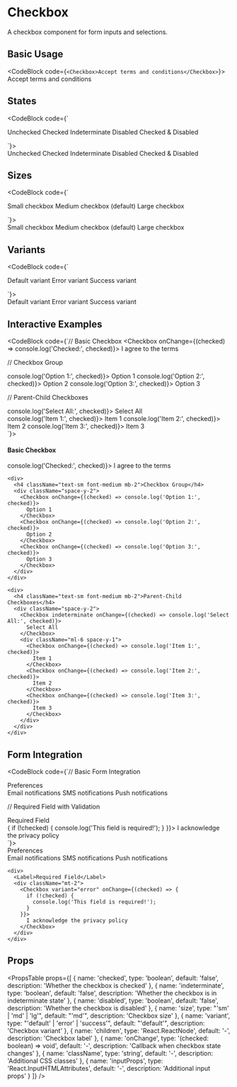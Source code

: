 # Checkbox

A checkbox component for form inputs and selections.

## Basic Usage

<CodeBlock code={`<Checkbox>Accept terms and conditions</Checkbox>`}>
  <Checkbox>Accept terms and conditions</Checkbox>
</CodeBlock>

## States

<CodeBlock code={`<div className="space-y-4">
  <Checkbox>Unchecked</Checkbox>
  <Checkbox checked>Checked</Checkbox>
  <Checkbox indeterminate>Indeterminate</Checkbox>
  <Checkbox disabled>Disabled</Checkbox>
  <Checkbox checked disabled>Checked & Disabled</Checkbox>
</div>`}>
  <div className="space-y-4">
    <Checkbox>Unchecked</Checkbox>
    <Checkbox checked>Checked</Checkbox>
    <Checkbox indeterminate>Indeterminate</Checkbox>
    <Checkbox disabled>Disabled</Checkbox>
    <Checkbox checked disabled>Checked & Disabled</Checkbox>
  </div>
</CodeBlock>

## Sizes

<CodeBlock code={`<div className="space-y-4">
  <Checkbox size="sm">Small checkbox</Checkbox>
  <Checkbox size="md">Medium checkbox (default)</Checkbox>
  <Checkbox size="lg">Large checkbox</Checkbox>
</div>`}>
  <div className="space-y-4">
    <Checkbox size="sm">Small checkbox</Checkbox>
    <Checkbox size="md">Medium checkbox (default)</Checkbox>
    <Checkbox size="lg">Large checkbox</Checkbox>
  </div>
</CodeBlock>

## Variants

<CodeBlock code={`<div className="space-y-4">
  <Checkbox variant="default">Default variant</Checkbox>
  <Checkbox variant="error">Error variant</Checkbox>
  <Checkbox variant="success">Success variant</Checkbox>
</div>`}>
  <div className="space-y-4">
    <Checkbox variant="default">Default variant</Checkbox>
    <Checkbox variant="error">Error variant</Checkbox>
    <Checkbox variant="success">Success variant</Checkbox>
  </div>
</CodeBlock>

## Interactive Examples

<CodeBlock code={`// Basic Checkbox
<Checkbox onChange={(checked) => console.log('Checked:', checked)}>
  I agree to the terms
</Checkbox>

// Checkbox Group
<div className="space-y-2">
  <Checkbox onChange={(checked) => console.log('Option 1:', checked)}>
    Option 1
  </Checkbox>
  <Checkbox onChange={(checked) => console.log('Option 2:', checked)}>
    Option 2
  </Checkbox>
  <Checkbox onChange={(checked) => console.log('Option 3:', checked)}>
    Option 3
  </Checkbox>
</div>

// Parent-Child Checkboxes
<div className="space-y-2">
  <Checkbox indeterminate onChange={(checked) => console.log('Select All:', checked)}>
    Select All
  </Checkbox>
  <div className="ml-6 space-y-1">
    <Checkbox onChange={(checked) => console.log('Item 1:', checked)}>
      Item 1
    </Checkbox>
    <Checkbox onChange={(checked) => console.log('Item 2:', checked)}>
      Item 2
    </Checkbox>
    <Checkbox onChange={(checked) => console.log('Item 3:', checked)}>
      Item 3
    </Checkbox>
  </div>
</div>`}>
  <div className="space-y-4">
    <div>
      <h4 className="text-sm font-medium mb-2">Basic Checkbox</h4>
      <Checkbox onChange={(checked) => console.log('Checked:', checked)}>
        I agree to the terms
      </Checkbox>
    </div>
    
    <div>
      <h4 className="text-sm font-medium mb-2">Checkbox Group</h4>
      <div className="space-y-2">
        <Checkbox onChange={(checked) => console.log('Option 1:', checked)}>
          Option 1
        </Checkbox>
        <Checkbox onChange={(checked) => console.log('Option 2:', checked)}>
          Option 2
        </Checkbox>
        <Checkbox onChange={(checked) => console.log('Option 3:', checked)}>
          Option 3
        </Checkbox>
      </div>
    </div>
    
    <div>
      <h4 className="text-sm font-medium mb-2">Parent-Child Checkboxes</h4>
      <div className="space-y-2">
        <Checkbox indeterminate onChange={(checked) => console.log('Select All:', checked)}>
          Select All
        </Checkbox>
        <div className="ml-6 space-y-1">
          <Checkbox onChange={(checked) => console.log('Item 1:', checked)}>
            Item 1
          </Checkbox>
          <Checkbox onChange={(checked) => console.log('Item 2:', checked)}>
            Item 2
          </Checkbox>
          <Checkbox onChange={(checked) => console.log('Item 3:', checked)}>
            Item 3
          </Checkbox>
        </div>
      </div>
    </div>
  </div>
</CodeBlock>

## Form Integration

<CodeBlock code={`// Basic Form Integration
<div>
  <Label>Preferences</Label>
  <div className="mt-2 space-y-2">
    <Checkbox>Email notifications</Checkbox>
    <Checkbox>SMS notifications</Checkbox>
    <Checkbox>Push notifications</Checkbox>
  </div>
</div>

// Required Field with Validation
<div>
  <Label>Required Field</Label>
  <div className="mt-2">
    <Checkbox variant="error" onChange={(checked) => {
      if (!checked) {
        console.log('This field is required!');
      }
    }}>
      I acknowledge the privacy policy
    </Checkbox>
  </div>
</div>`}>
  <div className="space-y-4">
    <div>
      <Label>Preferences</Label>
      <div className="mt-2 space-y-2">
        <Checkbox>Email notifications</Checkbox>
        <Checkbox>SMS notifications</Checkbox>
        <Checkbox>Push notifications</Checkbox>
      </div>
    </div>
    
    <div>
      <Label>Required Field</Label>
      <div className="mt-2">
        <Checkbox variant="error" onChange={(checked) => {
          if (!checked) {
            console.log('This field is required!');
          }
        }}>
          I acknowledge the privacy policy
        </Checkbox>
      </div>
    </div>
  </div>
</CodeBlock>

## Props

<PropsTable props={[
  { name: 'checked', type: 'boolean', default: 'false', description: 'Whether the checkbox is checked' },
  { name: 'indeterminate', type: 'boolean', default: 'false', description: 'Whether the checkbox is in indeterminate state' },
  { name: 'disabled', type: 'boolean', default: 'false', description: 'Whether the checkbox is disabled' },
  { name: 'size', type: "'sm' | 'md' | 'lg'", default: "'md'", description: 'Checkbox size' },
  { name: 'variant', type: "'default' | 'error' | 'success'", default: "'default'", description: 'Checkbox variant' },
  { name: 'children', type: 'React.ReactNode', default: '-', description: 'Checkbox label' },
  { name: 'onChange', type: '(checked: boolean) => void', default: '-', description: 'Callback when checkbox state changes' },
  { name: 'className', type: 'string', default: '-', description: 'Additional CSS classes' },
  { name: 'inputProps', type: 'React.InputHTMLAttributes<HTMLInputElement>', default: '-', description: 'Additional input props' }
]} />
